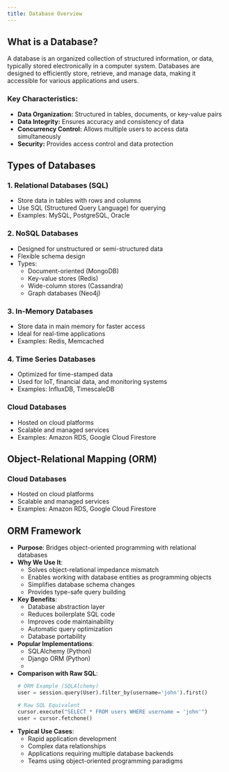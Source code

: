```yaml
---
title: Database Overview
---
```


## What is a Database?

A database is an organized collection of structured information, or data, typically stored electronically in a computer system. Databases are designed to efficiently store, retrieve, and manage data, making it accessible for various applications and users.

### Key Characteristics:
- **Data Organization:** Structured in tables, documents, or key-value pairs
- **Data Integrity:** Ensures accuracy and consistency of data
- **Concurrency Control:** Allows multiple users to access data simultaneously
- **Security:** Provides access control and data protection

## Types of Databases

### 1. Relational Databases (SQL)
- Store data in tables with rows and columns
- Use SQL (Structured Query Language) for querying
- Examples: MySQL, PostgreSQL, Oracle

### 2. NoSQL Databases
- Designed for unstructured or semi-structured data
- Flexible schema design
- Types:
  - Document-oriented (MongoDB)
  - Key-value stores (Redis)
  - Wide-column stores (Cassandra)
  - Graph databases (Neo4j)

### 3. In-Memory Databases
- Store data in main memory for faster access
- Ideal for real-time applications
- Examples: Redis, Memcached

### 4. Time Series Databases
- Optimized for time-stamped data
- Used for IoT, financial data, and monitoring systems
- Examples: InfluxDB, TimescaleDB

### Cloud Databases
- Hosted on cloud platforms
- Scalable and managed services
- Examples: Amazon RDS, Google Cloud Firestore

## Object-Relational Mapping (ORM)

### Cloud Databases
- Hosted on cloud platforms
- Scalable and managed services
- Examples: Amazon RDS, Google Cloud Firestore

## ORM Framework
- **Purpose**: Bridges object-oriented programming with relational databases
- **Why We Use It**:
  - Solves object-relational impedance mismatch
  - Enables working with database entities as programming objects
  - Simplifies database schema changes
  - Provides type-safe query building
- **Key Benefits**:
  - Database abstraction layer
  - Reduces boilerplate SQL code
  - Improves code maintainability
  - Automatic query optimization
  - Database portability
- **Popular Implementations**:
  - SQLAlchemy (Python)
  - Django ORM (Python)
  - 
- **Comparison with Raw SQL**:
  ```python
  # ORM Example (SQLAlchemy)
  user = session.query(User).filter_by(username='john').first()
  
  # Raw SQL Equivalent
  cursor.execute("SELECT * FROM users WHERE username = 'john'")
  user = cursor.fetchone()
  ```
- **Typical Use Cases**:
  - Rapid application development
  - Complex data relationships
  - Applications requiring multiple database backends
  - Teams using object-oriented programming paradigms

